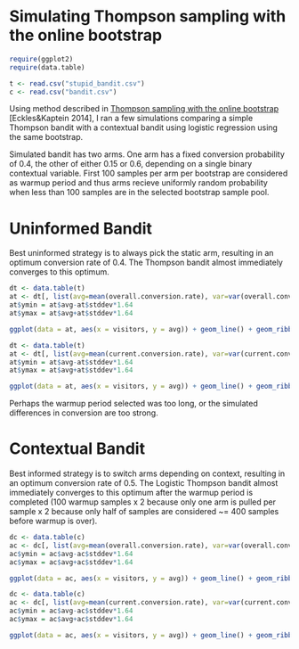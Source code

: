 Simulating Thompson sampling with the online bootstrap
========================================================

```r
require(ggplot2)
require(data.table)

t <- read.csv("stupid_bandit.csv")
c <- read.csv("bandit.csv")
```

Using method described in [Thompson sampling with the online bootstrap](http://arxiv.org/abs/1410.4009) [Eckles&Kaptein 2014], I ran a few simulations comparing a simple Thompson bandit with a contextual bandit using logistic regression using the same bootstrap.

Simulated bandit has two arms. One arm has a fixed conversion probability of 0.4, the other of either 0.15 or 0.6, depending on a single binary contextual variable. First 100 samples per arm per bootstrap are considered as warmup period and thus arms recieve uniformly random probability when less than 100 samples are in the selected bootstrap sample pool.

# Uninformed Bandit

Best uninformed strategy is to always pick the static arm, resulting in an optimum conversion rate of 0.4. The Thompson bandit almost immediately converges to this optimum.

```r
dt <- data.table(t)
at <- dt[, list(avg=mean(overall.conversion.rate), var=var(overall.conversion.rate), stddev=sqrt(var(overall.conversion.rate))), by=c("visitors")]
at$ymin = at$avg-at$stddev*1.64
at$ymax = at$avg+at$stddev*1.64
```
```r
ggplot(data = at, aes(x = visitors, y = avg)) + geom_line() + geom_ribbon(aes(ymin=ymin, ymax=ymax), alpha=0.2) + ggtitle("Bootstrapped Thompson Bandit (cumulative conversion)") + ylab("Average Cumulative Conversion Rate (90% confidence)") + xlab("Samples")
```

```r
dt <- data.table(t)
at <- dt[, list(avg=mean(current.conversion.rate), var=var(current.conversion.rate), stddev=sqrt(var(current.conversion.rate))), by=c("visitors")]
at$ymin = at$avg-at$stddev*1.64
at$ymax = at$avg+at$stddev*1.64
```
```r
ggplot(data = at, aes(x = visitors, y = avg)) + geom_line() + geom_ribbon(aes(ymin=ymin, ymax=ymax), alpha=0.2) + ggtitle("Bootstrapped Thompson Bandit (conversion last 50 samples)") + ylab("Average Current Conversion Rate (90% confidence)") + xlab("Samples")
```

Perhaps the warmup period selected was too long, or the simulated differences in conversion are too strong.

# Contextual Bandit

Best informed strategy is to switch arms depending on context, resulting in an optimum conversion rate of 0.5. The Logistic Thompson bandit almost immediately converges to this optimum after the warmup period is completed (100 warmup samples x 2 because only one arm is pulled per sample x 2 because only half of samples are considered ~= 400 samples before warmup is over).

```r
dc <- data.table(c)
ac <- dc[, list(avg=mean(overall.conversion.rate), var=var(overall.conversion.rate), stddev=sqrt(var(overall.conversion.rate))), by=c("visitors")]
ac$ymin = ac$avg-ac$stddev*1.64
ac$ymax = ac$avg+ac$stddev*1.64
```
```r
ggplot(data = ac, aes(x = visitors, y = avg)) + geom_line() + geom_ribbon(aes(ymin=ymin, ymax=ymax), alpha=0.2) + ggtitle("Bootstrapped Logistic Thompson Bandit (cumulative conversion)") + ylab("Average Cumulative Conversion Rate (90% confidence)") + xlab("Samples")
```

```r
dc <- data.table(c)
ac <- dc[, list(avg=mean(current.conversion.rate), var=var(current.conversion.rate), stddev=sqrt(var(current.conversion.rate))), by=c("visitors")]
ac$ymin = ac$avg-ac$stddev*1.64
ac$ymax = ac$avg+ac$stddev*1.64
```
```r
ggplot(data = ac, aes(x = visitors, y = avg)) + geom_line() + geom_ribbon(aes(ymin=ymin, ymax=ymax), alpha=0.2) + ggtitle("Bootstrapped Logistic Thompson Bandit (conversion last 50 samples)") + ylab("Average Current Conversion Rate (last 50 samples, 90% confidence)") + xlab("Samples")
```